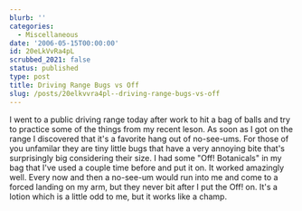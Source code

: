 ```yaml
---
blurb: ''
categories:
  - Miscellaneous
date: '2006-05-15T00:00:00'
id: 20eLkVvRa4pL
scrubbed_2021: false
status: published
type: post
title: Driving Range Bugs vs Off
slug: /posts/20elkvvra4pl--driving-range-bugs-vs-off
---
```


I went to a public driving range today after work to hit a bag of
balls and try to practice some of the things from my recent leson.
As soon as I got on the range I discovered that it's a favorite
hang out of no-see-ums. For those of you unfamilar they are tiny
little bugs that have a very annoying bite that's surprisingly big
considering their size. I had some "Off! Botanicals" in my bag that
I've used a couple time before and put it on. It worked amazingly
well. Every now and then a no-see-um would run into me and come to
a forced landing on my arm, but they never bit after I put the Off!
on. It's a lotion which is a little odd to me, but it works like a
champ.

